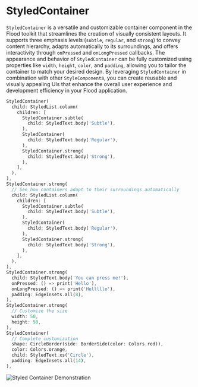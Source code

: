 # StyledContainer

`StyledContainer` is a versatile and customizable container component in the Flood toolkit that streamlines the creation of visually consistent layouts. It supports three emphasis levels (`subtle`, `regular`, and `strong`) to convey content hierarchy, adapts automatically to its surroundings, and offers interactivity through `onPressed` and `onLongPressed` callbacks. The appearance and behavior of `StyledContainer` can be fully customized using properties like `width`, `height`, `color`, and `padding`, allowing you to tailor the container to match your desired design. By leveraging `StyledContainer` in combination with other `StyleComponent`s, you can create reusable and visually appealing UIs that enhance the overall user experience and development efficiency in your Flood application.

```dart
StyledContainer(
  child: StyledList.column(
    children: [
      StyledContainer.subtle(
        child: StyledText.body('Subtle'),
      ),
      StyledContainer(
        child: StyledText.body('Regular'),
      ),
      StyledContainer.strong(
        child: StyledText.body('Strong'),
      ),
    ],
  ),
),
StyledContainer.strong(
  // See how containers adapt to their surroundings automatically
  child: StyledList.column(
    children: [
      StyledContainer.subtle(
        child: StyledText.body('Subtle'),
      ),
      StyledContainer(
        child: StyledText.body('Regular'),
      ),
      StyledContainer.strong(
        child: StyledText.body('Strong'),
      ),
    ],
  ),
),
StyledContainer.strong(
  child: StyledText.body('You can press me!'),
  onPressed: () => print('Hello'),
  onLongPressed: () => print('Helllllo'),
  padding: EdgeInsets.all(8),
),
StyledContainer.strong(
  // Customize the size
  width: 50,
  height: 50,
),
StyledContainer(
  // Complete customization
  shape: CircleBorder(side: BorderSide(color: Colors.red)),
  color: Colors.orange,
  child: StyledText.xs('Circle'),
  padding: EdgeInsets.all(14),
),
```

![Styled Container Demonstration](/styled-container.png)
